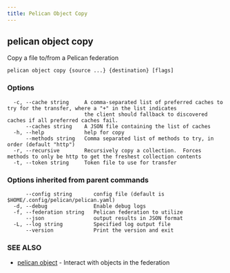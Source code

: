 ```yaml
---
title: Pelican Object Copy
---
```


## pelican object copy

Copy a file to/from a Pelican federation

```
pelican object copy {source ...} {destination} [flags]
```

### Options

```
  -c, --cache string     A comma-separated list of preferred caches to try for the transfer, where a "+" in the list indicates
                         the client should fallback to discovered caches if all preferred caches fail.
      --caches string    A JSON file containing the list of caches
  -h, --help             help for copy
      --methods string   Comma separated list of methods to try, in order (default "http")
  -r, --recursive        Recursively copy a collection.  Forces methods to only be http to get the freshest collection contents
  -t, --token string     Token file to use for transfer
```

### Options inherited from parent commands

```
      --config string       config file (default is $HOME/.config/pelican/pelican.yaml)
  -d, --debug               Enable debug logs
  -f, --federation string   Pelican federation to utilize
      --json                output results in JSON format
  -L, --log string          Specified log output file
      --version             Print the version and exit
```

### SEE ALSO

* [pelican object](/commands-reference/pelican/object/)	 - Interact with objects in the federation
